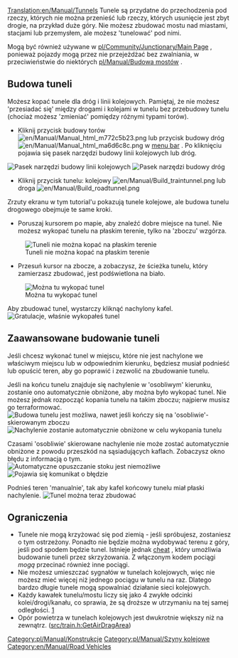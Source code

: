 [[Translation:en/Manual/Tunnels]]
<!--{{en/Manual/Tutorial/Navigation}}-->{{pl/Manual/Tutorial/Tutorial}}
Tunele są przydatne do przechodzenia pod rzeczy, których nie można przenieść lub rzeczy, których usunięcie jest zbyt drogie, na przykład duże góry. Nie możesz zbudować mostu nad miastami, stacjami lub przemysłem, ale możesz <span title=tunnel>'tunelować'</span> pod nimi.

Mogą być również używane w [[pl/Community/Junctionary/Main Page]] , ponieważ pojazdy mogą przez nie przejeżdżać bez zwalniania, w przeciwieństwie do niektórych [[pl/Manual/Budowa mostów]] .

==Budowa tuneli==
Możesz kopać tunele dla dróg i linii kolejowych. Pamiętaj, że nie możesz <span title=change>'przesiadać się'</span> między drogami i kolejami w tunelu bez przebudowy tunelu (chociaż możesz <span title=change>'zmieniać'</span> pomiędzy różnymi typami torów).
*Kliknij przycisk budowy torów [[File:en/Manual/Manual html m772c5b23.png]] lub przycisk budowy dróg  [[File:en/Manual/Manual html ma6d6c8c.png]] w [[pl/Manual/Interfejs gry#pasek-menu|menu bar]] . Po kliknięciu pojawia się pasek narzędzi budowy linii kolejowych lub dróg.
[[File:en/Manual/Railroad Construction.png|none|frame|Pasek narzędzi budowy linii kolejowych]]
[[File:en/Manual/Road constructionnew.png|none|frame|Pasek narzędzi budowy dróg]]

*Kliknij przycisk tunelu: kolejowy [[File:en/Manual/Build traintunnel.png]] lub droga [[File:en/Manual/Build roadtunnel.png]]

Zrzuty ekranu w tym tutorial'u pokazują tunele kolejowe, ale budowa tunelu drogowego obejmuje te same kroki.

*Poruszaj kursorem po mapie, aby znaleźć dobre miejsce na tunel. Nie możesz wykopać tunelu na płaskim terenie, tylko na <span title=slope>'zboczu'</span> wzgórza.
[[File:en/Manual/Tunnel try.png|none|frame|Tuneli nie można kopać na płaskim terenie]]

*Przesuń kursor na zbocze, a zobaczysz, że ścieżka tunelu, który zamierzasz zbudować, jest podświetlona na biało.
[[File:en/Manual/Tunnel prepare first.png|none|frame|Można tu wykopać tunel]]

Aby zbudować tunel, wystarczy kliknąć nachylony kafel.
[[File:en/Manual/Tunnel built first.png|none|frame|Gratulacje, właśnie wykopałeś tunel]]

==Zaawansowane budowanie tuneli==
Jeśli chcesz wykonać tunel w miejscu, które nie jest nachylone we właściwym miejscu lub w odpowiednim kierunku, będziesz musiał podnieść lub opuścić teren, aby go poprawić i zezwolić na zbudowanie tunelu.

Jeśli na końcu tunelu znajduje się nachylenie w <span title=odd>'osobliwym'</span> kierunku, zostanie ono automatycznie obniżone, aby można było wykopać tunel. Nie możesz jednak rozpocząć kopania tunelu na takim zboczu; najpierw musisz go terraformować.
[[File:en/Manual/Tunnel prepare second.png|none|frame|Budowa tunelu jest możliwa, nawet jeśli kończy się na <span title=oddly>'osobliwie'</span>-skierowanym zboczu]]
[[File:en/Manual/Tunnel built second.png|none|frame|Nachylenie zostanie automatycznie obniżone w celu wykopania tunelu]]

Czasami <span title=odd>'osobliwie'</span> skierowane nachylenie nie może zostać automatycznie obniżone z powodu przeszkód na sąsiadujących kaflach. Zobaczysz okno błędu z informacją o tym. 
[[File:en/Manual/Tunnel terraform third.png|none|frame|Automatyczne opuszczanie stoku jest niemożliwe]]
[[File:en/Manual/Tunnel error third.png|none|frame|Pojawia się komunikat o błędzie]]

Podnieś teren <span title=manually>'manualnie'</span>, tak aby kafel końcowy tunelu miał płaski nachylenie.
[[File:en/Manual/Tunnel prepare third.png|none|frame|Tunel można teraz zbudować]]

==Ograniczenia==
* Tunele nie mogą krzyżować się pod ziemią - jeśli spróbujesz, zostaniesz o tym ostrzeżony. Ponadto nie będzie można wydobywać terenu z góry, jeśli pod spodem będzie tunel. Istnieje jednak [[en/Archive/Manual/Crossing tunnels|cheat]] , który umożliwia budowanie tuneli przez skrzyżowania. Z włączonym kodem pociągi ''mogą'' przecinać również inne pociągi.
* Nie możesz umieszczać sygnałów w tunelach kolejowych, więc nie możesz mieć więcej niż jednego pociągu w tunelu na raz. Dlatego bardzo długie tunele mogą spowalniać działanie sieci kolejowych.
* Każdy kawałek tunelu/mostu liczy się jako 4 zwykłe odcinki kolei/drogi/kanału, co sprawia, że  są droższe w utrzymaniu na tej samej odległości. [https://github.com/OpenTTD/OpenTTD/blob/9e19a5f93e3d79ac30bec14b6e0ba673b7073863/src/economy_type.h#L213]
* Opór powietrza w tunelach kolejowych jest dwukrotnie większy niż na zewnątrz. ([https://github.com/OpenTTD/OpenTTD/blob/9e19a5f93e3d79ac30bec14b6e0ba673b7073863/src/train.h#L248 src/train.h:GetAirDragArea])

<!--[[Category:en/Manual/Construction]]-->[[Category:pl/Manual/Konstrukcje]]
<!--[[Category:en/Manual/Railways]]-->[[Category:pl/Manual/Szyny kolejowe]]
[[Category:en/Manual/Road Vehicles]]
 